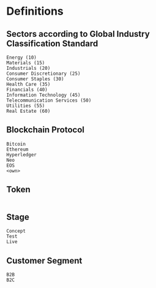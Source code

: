 =Definitions=

==Sectors according to Global Industry Classification Standard==
<pre>
Energy (10)
Materials (15)
Industrials (20)
Consumer Discretionary (25)
Consumer Staples (30)
Health Care (35)
Financials (40)
Information Technology (45)
Telecommunication Services (50)
Utilities (55)
Real Estate (60)
</pre>

==Blockchain Protocol==
<pre>
Bitcoin
Ethereum
Hyperledger
Neo
EOS
<own>
</pre>

==Token==
<pre>
</pre>

==Stage==
<pre>
Concept
Test
Live
</pre>

==Customer Segment==
<pre>
B2B
B2C
</pre>

